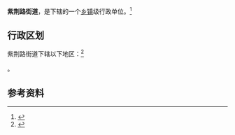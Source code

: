 {{中国乡级行政区|41/01/81/005/000}}

'''紫荆路街道'''，是{{PRC admin/fullname|41/01/81/005/000|3}}下辖的一个[[乡镇|乡镇]]级行政单位。<ref>{{PRC admin/ref sgc|{{PRC admin/parent|41/01/81/005/000}}}}</ref>

== 行政区划 ==

紫荆路街道下辖以下地区：<ref>{{PRC admin/ref sgc|41/01/81/005/000}}</ref>

{{PRC admin/children|41/01/81/005/000}}。

== 参考资料 ==

{{reflist}}

{{行政区划小作品}}
{{PRC admin/navcat|41/01/81/005/000}}